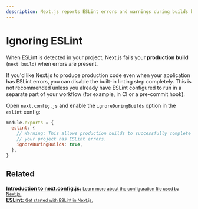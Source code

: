 ```yaml
---
description: Next.js reports ESLint errors and warnings during builds by default. Learn how to opt-out of this behavior here.
---
```


# Ignoring ESLint

When ESLint is detected in your project, Next.js fails your **production build** (`next build`) when errors are present.

If you'd like Next.js to produce production code even when your application has ESLint errors, you can disable the built-in linting step completely. This is not recommended unless you already have ESLint configured to run in a separate part of your workflow (for example, in CI or a pre-commit hook).

Open `next.config.js` and enable the `ignoreDuringBuilds` option in the `eslint` config:

```js
module.exports = {
  eslint: {
    // Warning: This allows production builds to successfully complete even if
    // your project has ESLint errors.
    ignoreDuringBuilds: true,
  },
}
```

## Related

<div className="card">
  <a href="/docs/api-reference/next.config.js/introduction.md">
    <b>Introduction to next.config.js:</b>
    <small>Learn more about the configuration file used by Next.js.</small>
  </a>
</div>

<div className="card">
  <a href="/docs/basic-features/eslint.md">
    <b>ESLint:</b>
    <small>Get started with ESLint in Next.js.</small>
  </a>
</div>

